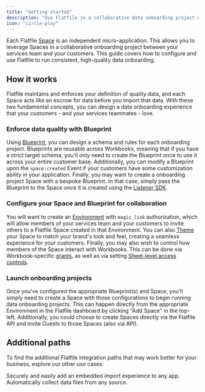 ```yaml
---
title: "Getting started"
description: "Use Flatfile in a collaborative data onboarding project with your customer."
icon: "circle-play"
---
```


Each Flatfile <Tooltip tip="A micro-application...">[Space](../../concepts/spaces)</Tooltip> is an independent micro-application. This allows you to leverage Spaces in a collaborative onboarding project between your services team and your customers. This guide covers how to configure and use Flatfile to run consistent, high-quality data onboarding.

## How it works

Flatfile maintains and enforces your definition of quality data, and each Space acts like an escrow for data before you import that data.
With these two fundamental concepts, you can design a data onboarding experience that your customers - and your services teammates - love.

### Enforce data quality with Blueprint

Using <Tooltip tip="A Data Definition Language...">[Blueprint](../../blueprint/overview)</Tooltip>, you can design a schema and rules for each onboarding project.
Blueprints are reusable across Workbooks, meaning that if you have a strict target schema, you'll only need to create the Blueprint once to use it across your entire customer base.
Additionally, you can modify a Blueprint upon the `space:created` Event if your customers have some customization ability in your application.
Finally, you may want to create a onboarding project Space with a bespoke Blueprint. In that case, simply pass the Blueprint to the Space once it is created using the <Tooltip tip="Listening and responding to Events">[Listener SDK](../../concepts/events#building-with-events)</Tooltip>.

### Configure your Space and Blueprint for collaboration

You will want to create an <Tooltip tip="Isolated entities to create and test configurations">[Environment](../../developer-tools/environment)</Tooltip> with `magic_link` authorization, which will allow members of your services team and your customers to invite others to a Flatfile Space created in that Environment.
You can also <Tooltip tip="Learn how to customize your Space">[Theme](../../guides/theming)</Tooltip> your Space to match your brand's look and feel, creating a seamless experience for your customers.
Finally, you may also wish to control how members of the Space interact with Workbooks. This can be done via Workbook-specific <Tooltip tip="Guest permissions">[grants](../../developer-tools/security/roles-and-permissions#guest-roles)</Tooltip>, as well as via setting <Tooltip tip="Restricting access to a sheet">[Sheet-level access controls](../../blueprint/access)</Tooltip>.

### Launch onboarding projects

Once you've configured the appropriate Blueprint(s) and Space, you'll simply need to create a Space with those configurations to begin running data onboarding projects.
This can happen directly from the appropriate Environment in the Flatfile dashboard by clicking "Add Space" in the top-left.
Additionally, you could choose to create Spaces directly via the Flatfile API and invite Guests to those Spaces (also via API).

## Additional paths

To find the additional Flatfile integration paths that may work better for your business, explore our other use cases:

<CardGroup cols={2}>
  <Card
    title="Embed in your app"
    icon="person-to-portal"
    href="../../guides/use-cases/embedding"
  >
    Securely and easily add an embedded import experience to any app.
  </Card>
  <Card
    title="Setup headless file feeds"
    icon="bolt-auto"
    href="../../guides/use-cases/headless"
  >
    Automatically collect data files from any source.
  </Card>
</CardGroup>
